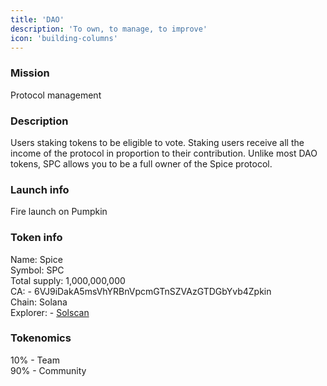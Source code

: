 ```yaml
---
title: 'DAO'
description: 'To own, to manage, to improve'
icon: 'building-columns'
---
```


### Mission

Protocol management

### Description

Users staking tokens to be eligible to vote. Staking users receive all the income of the protocol in proportion to their contribution. Unlike most DAO tokens, SPC allows you to be a full owner of the Spice protocol.

### Launch info

Fire launch on Pumpkin

### Token info

Name: Spice  
Symbol: SPC  
Total supply: 1,000,000,000  
CA: - 6VJ9iDakA5msVhYRBnVpcmGTnSZVAzGTDGbYvb4Zpkin  
Chain: Solana  
Explorer: - [Solscan](https://solscan.io/token/6VJ9iDakA5msVhYRBnVpcmGTnSZVAzGTDGbYvb4Zpkin)  

### Tokenomics

10% - Team  
90% - Community